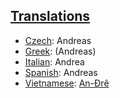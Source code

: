 ==[[Translations]]==

*[[Czech]]: Andreas
*[[Greek]]: (Andreas)
*[[Italian]]: Andrea
*[[Spanish]]: Andreas
*[[Vietnamese]]: [[An-Đrê]]